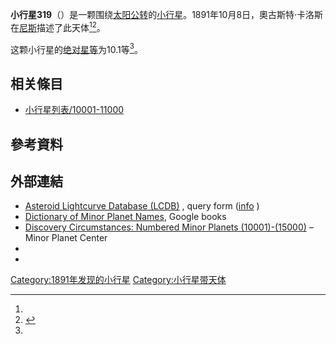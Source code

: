 {{Infobox planet
 | minorplanet     = yes
 | name            = 319 Leona
 | background      = #D6D6D6
 | image = 
 | image_size      = 
 | caption         =
 | discovery_ref   =  <ref name="MPC-object" />
 | discoverer      = [[奧古斯特·卡洛斯|奧古斯特·卡洛斯]]
 | discovery_site  = [[尼斯|尼斯]]
 | discovered      = 1891年10月8日
 | mpc_name        = 319 Leona
 | alt_names       = 319 Leona
 | pronounced      = 
 | named_after     = <ref name="MPC-object" />
 | mp_category     = [[主帶小行星|主帶小行星]] <ref name="MPC-object" /><ref name="jpldata" />
 | orbit_ref       = <ref name="a">[http://ssd.jpl.nasa.gov/sbdb.cgi?sstr=319 319] {{Wayback|url=http://ssd.jpl.nasa.gov/sbdb.cgi?sstr=319 |date=20201023025357 }}，小行星數據庫瀏覽器（JPL Small-Body Database Browser）－[[美国国家航空航天局|美国国家航空航天局]]喷气推进实验室</ref>
 | epoch           = 2018-03-23.0（[[儒略日|JD]] 2458200.5）
 | uncertainty     = 0
 | observation_arc = 
 | aphelion = {{convert|4.144|AU|km|3|abbr=on|lk=out}}
 | perihelion      = {{convert|2.6653892|AU|km|3|abbr=on}}
 | semimajor       = 3.4044866
 | eccentricity    = 0.2170951
 | period          = 6.28[[儒略年|yr]]
 | mean_anomaly    = 52.82657[[度|°]]
 | mean_motion     = {{Deg2DMS|0.15690130|sup=ms}} / day
 | inclination     = 10.56370
 | asc_node        = 184.94302°
 | arg_peri        = 228.23393
 | mean_diameter   = 
 | rotation        = 
 | albedo          =
 | spectral_type   =
 | abs_magnitude   = 10.1<ref name="jpldata" />
}}
'''小行星319'''（{{lang-en|319 Leona}}）是一颗围绕[[太阳|太阳]][[公转|公转]]的[[小行星|小行星]]。1891年10月8日，奧古斯特·卡洛斯在[[尼斯|尼斯]]描述了此天体<ref name="a" /><ref>{{cite news|title=小行星列表|url=http://cfa-www.harvard.edu/iau/lists/NumberedMPs.txt|accessdate=2018-10-19|newspaper=哈佛大学|archive-date=2008-05-17|archive-url=https://web.archive.org/web/20080517010638/http://cfa-www.harvard.edu/iau/lists/NumberedMPs.txt|dead-url=no}}</ref>。

这颗小行星的[[绝对星等|绝对星等]]为10.1等<ref name="a" />。

== 相关條目 ==
*[[小行星列表/10001-11000|小行星列表/10001-11000]]

== 參考資料 ==
{{reflist|refs=

<ref name="jpldata">{{cite web
 |type         = 2018-01-26 last obs.
 |title        = JPL Small-Body Database Browser:319 Leona-319 Leona
 |url          = https://ssd.jpl.nasa.gov/sbdb.cgi?sstr=319
 |publisher    = [[Jet_Propulsion_Laboratory|Jet Propulsion Laboratory]]
 |accessdate   = 28 March 2018
 |archive-date = 2020-10-23
 |archive-url  = https://web.archive.org/web/20201023025357/https://ssd.jpl.nasa.gov/sbdb.cgi?sstr=319
 |dead-url     = no
}}</ref>

<ref name="MPC-object">{{cite web
  |title      = 319 Leona
  |work      = Minor Planet Center
  |url      = https://www.minorplanetcenter.net/db_search/show_object?object_id=319
  |accessdate      = 28 March 2018
  |archive-date      = 2020-10-19
  |archive-url      = https://web.archive.org/web/20201019083959/https://www.minorplanetcenter.net/db_search/show_object?object_id=319
  |dead-url      = no
  }}</ref>

}}

==  外部連結 ==
* [http://www.minorplanet.info/PHP/lcdbsummaryquery.php Asteroid Lightcurve Database (LCDB)] {{Wayback|url=http://www.minorplanet.info/PHP/lcdbsummaryquery.php |date=20171210173955 }}, query form ([http://www.minorplanet.info/lightcurvedatabase.html info] {{Wayback|url=http://www.minorplanet.info/lightcurvedatabase.html |date=20171216050541 }})
* [https://books.google.com/books?id=aeAg1X7afOoC&pg Dictionary of Minor Planet Names], Google books
* [http://www.minorplanetcenter.net/iau/lists/NumberedMPs010001.html Discovery Circumstances: Numbered Minor Planets (10001)-(15000)] {{Wayback|url=http://www.minorplanetcenter.net/iau/lists/NumberedMPs010001.html |date=20180612162317 }} – Minor Planet Center
* {{AstDys|319}}
* {{JPL small body}}

{{Minor Planet Number|[[小行星318|小行星318]]|[[小行星320|小行星320]]}}
{{小天体}}

[[Category:1891年发现的小行星|Category:1891年发现的小行星]]
[[Category:小行星带天体|Category:小行星带天体]]


{{Beltasteroid-stub}}